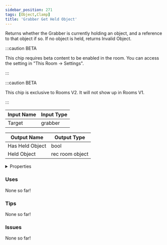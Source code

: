 ```yaml
---
sidebar_position: 271
tags: [Object,Clamp]
title: 'Grabber Get Held Object'
---
```


Returns whether the Grabber is currently holding an object, and a reference to that object if so. If no object is held, returns Invalid Object.

:::caution BETA

This chip requires beta content to be enabled in the room. You can access the setting in "This Room -> Settings".

:::

:::caution BETA

This chip is exclusive to Rooms V2. It will not show up in Rooms V1.

:::


<EsbSvg />

| Input Name | Input Type |
|-----------|-----------|
| Target | grabber |

| Output Name | Output Type |
|-----------|-----------|
| Has Held Object | bool |
| Held Object | rec room object |


<details>
  <summary>Properties</summary>
  <div>
    <div>
    <table>
      <thead>
        <tr>
          <th>Is beta required?</th>
          <th>✅</th>
        </tr>
        <tr>
          <th>Is this chip a trolling risk?</th>
          <th>❌</th>
        </tr>
        <tr>
          <th>Is this chip a role assignment risk?</th>
          <th>❌</th>
        </tr>
        <tr>
          <th>Chip UUID</th>
          <th>338a3300-ad0d-40d9-a9a7-ff57f5401905</th>
        </tr>
      </thead>
    </table>
    </div>
  </div>
</details>

### Uses

None so far!

### Tips

None so far!

### Issues

None so far!